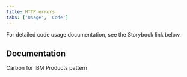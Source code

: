 ```yaml
---
title: HTTP errors
tabs: ['Usage', 'Code']
---
```


<PageDescription>

For detailed code usage documentation, see the Storybook link below.

</PageDescription>

## Documentation
Carbon for IBM Products pattern

<Row className="resource-card-group">
    <Column colLg={4} colMd={4} noGutterSm>
        <ResourceCard
        subTitle="403 - Storybook"
        href="https://carbon-for-ibm-products.netlify.app/?path=/story/ibm-products-patterns-http-errors-httperror403--with-all-props-set"
        target="_blank"
        aspectRatio="2:1"
        actionIcon="arrowRight"
        />
    </Column>
    <Column colLg={4} colMd={4} noGutterSm>
        <ResourceCard
        subTitle="404 - Storybook"
        href="https://carbon-for-ibm-products.netlify.app/?path=/story/ibm-products-patterns-http-errors-httperror404--with-all-props-set"
        target="_blank"
        aspectRatio="2:1"
        actionIcon="arrowRight"
        />
    </Column>
    <Column colLg={4} colMd={4} noGutterSm>
        <ResourceCard
        subTitle="Other - Storybook"
        href="https://carbon-for-ibm-products.netlify.app/?path=/story/ibm-products-patterns-http-errors-httperrorother--with-all-props-set"
        target="_blank"
        aspectRatio="2:1"
        actionIcon="arrowRight"
        />
    </Column>
</Row>